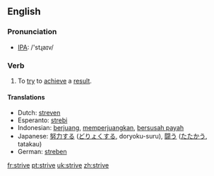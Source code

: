 ==English==

===Pronunciation===
*[[w:IPA|IPA]]: /'stɻaɪv/

===Verb===
{{irregverb|'''to strive'''|'''[[strives]]'''|'''[[strove]]'''|'''[[striven]]'''|'''[[striving]]'''}}

# To [[try]] to [[achieve]] a [[result]].

====Translations====
*Dutch: [[streven]]
*Esperanto: [[strebi]]
*Indonesian: [[juang|berjuang]], [[juang|memperjuangkan]], [[susah payah|bersusah payah]]
*Japanese: [[努力]]する ([[どりょく]]する, doryoku-suru), [[闘う]] ([[たたかう]], tatakau)
*German: [[streben]]

[[fr:strive]]
[[pt:strive]]
[[uk:strive]]
[[zh:strive]]